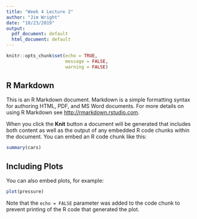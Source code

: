 ```yaml
---
title: "Week 4 Lecture 2"
author: "Jim Wright"
date: "10/23/2019"
output:
  pdf_document: default
  html_document: default
---
```


```r
knitr::opts_chunk$set(echo = TRUE, 
                      message = FALSE,
                      warning = FALSE)
```

## R Markdown

This is an R Markdown document. Markdown is a simple formatting syntax for authoring HTML, PDF, and MS Word documents. For more details on using R Markdown see <http://rmarkdown.rstudio.com>.

When you click the **Knit** button a document will be generated that includes both content as well as the output of any embedded R code chunks within the document. You can embed an R code chunk like this:

```r
summary(cars)
```

## Including Plots

You can also embed plots, for example:

```r
plot(pressure)
```

Note that the `echo = FALSE` parameter was added to the code chunk to prevent printing of the R code that generated the plot.
